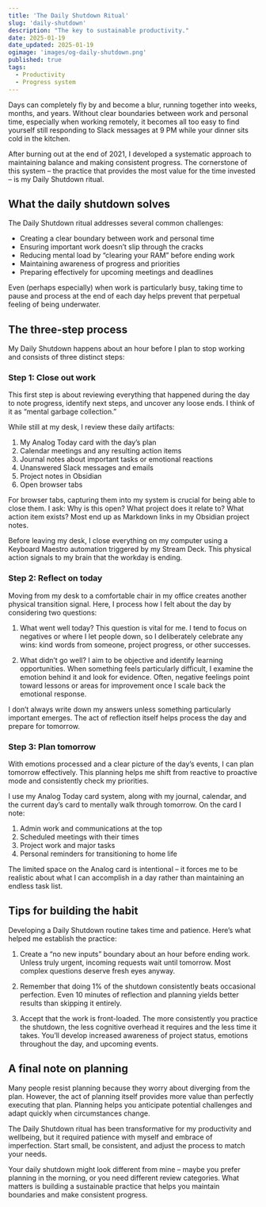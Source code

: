 ```yaml
---
title: 'The Daily Shutdown Ritual'
slug: 'daily-shutdown'
description: "The key to sustainable productivity."
date: 2025-01-19
date_updated: 2025-01-19
ogimage: 'images/og-daily-shutdown.png'
published: true
tags:
  - Productivity
  - Progress system
---
```

Days can completely fly by and become a blur, running together into weeks, months, and years. Without clear boundaries between work and personal time, especially when working remotely, it becomes all too easy to find yourself still responding to Slack messages at 9 PM while your dinner sits cold in the kitchen.

After burning out at the end of 2021, I developed a systematic approach to maintaining balance and making consistent progress. The cornerstone of this system – the practice that provides the most value for the time invested – is my Daily Shutdown ritual.

## What the daily shutdown solves

The Daily Shutdown ritual addresses several common challenges:
- Creating a clear boundary between work and personal time
- Ensuring important work doesn’t slip through the cracks
- Reducing mental load by “clearing your RAM” before ending work
- Maintaining awareness of progress and priorities
- Preparing effectively for upcoming meetings and deadlines

Even (perhaps especially) when work is particularly busy, taking time to pause and process at the end of each day helps prevent that perpetual feeling of being underwater.

## The three-step process

My Daily Shutdown happens about an hour before I plan to stop working and consists of three distinct steps:

### Step 1: Close out work

This first step is about reviewing everything that happened during the day to note progress, identify next steps, and uncover any loose ends. I think of it as “mental garbage collection.”

While still at my desk, I review these daily artifacts:

1. My Analog Today card with the day’s plan
2. Calendar meetings and any resulting action items
3. Journal notes about important tasks or emotional reactions
4. Unanswered Slack messages and emails
5. Project notes in Obsidian
6. Open browser tabs

For browser tabs, capturing them into my system is crucial for being able to close them. I ask: Why is this open? What project does it relate to? What action item exists? Most end up as Markdown links in my Obsidian project notes.

Before leaving my desk, I close everything on my computer using a Keyboard Maestro automation triggered by my Stream Deck. This physical action signals to my brain that the workday is ending.

### Step 2: Reflect on today

Moving from my desk to a comfortable chair in my office creates another physical transition signal. Here, I process how I felt about the day by considering two questions:

1. What went well today?
This question is vital for me. I tend to focus on negatives or where I let people down, so I deliberately celebrate any wins: kind words from someone, project progress, or other successes.

2. What didn’t go well?
I aim to be objective and identify learning opportunities. When something feels particularly difficult, I examine the emotion behind it and look for evidence. Often, negative feelings point toward lessons or areas for improvement once I scale back the emotional response.

I don’t always write down my answers unless something particularly important emerges. The act of reflection itself helps process the day and prepare for tomorrow.

### Step 3: Plan tomorrow

With emotions processed and a clear picture of the day’s events, I can plan tomorrow effectively. This planning helps me shift from reactive to proactive mode and consistently check my priorities.

I use my Analog Today card system, along with my journal, calendar, and the current day’s card to mentally walk through tomorrow. On the card I note:

1. Admin work and communications at the top
2. Scheduled meetings with their times
3. Project work and major tasks
4. Personal reminders for transitioning to home life

The limited space on the Analog card is intentional – it forces me to be realistic about what I can accomplish in a day rather than maintaining an endless task list.

## Tips for building the habit

Developing a Daily Shutdown routine takes time and patience. Here’s what helped me establish the practice:

1. Create a “no new inputs” boundary about an hour before ending work. Unless truly urgent, incoming requests wait until tomorrow. Most complex questions deserve fresh eyes anyway.

2. Remember that doing 1% of the shutdown consistently beats occasional perfection. Even 10 minutes of reflection and planning yields better results than skipping it entirely.

3. Accept that the work is front-loaded. The more consistently you practice the shutdown, the less cognitive overhead it requires and the less time it takes. You’ll develop increased awareness of project status, emotions throughout the day, and upcoming events.

## A final note on planning

Many people resist planning because they worry about diverging from the plan. However, the act of planning itself provides more value than perfectly executing that plan. Planning helps you anticipate potential challenges and adapt quickly when circumstances change.

The Daily Shutdown ritual has been transformative for my productivity and wellbeing, but it required patience with myself and embrace of imperfection. Start small, be consistent, and adjust the process to match your needs.

Your daily shutdown might look different from mine – maybe you prefer planning in the morning, or you need different review categories. What matters is building a sustainable practice that helps you maintain boundaries and make consistent progress.